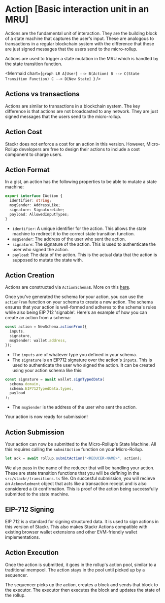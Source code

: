 
# Action [Basic interaction unit in an MRU]

Actions are the fundamental unit of interaction. They are the building block of a state machine that captures the user's input. These are analogous to transactions in a regular blockchain system with the difference that these are just signed messages that the users send to the micro-rollup.

Actions are used to trigger a state mutation in the MRU which is handled by the state transition function.

<Mermaid
  chart={`graph LR
    A[User] --> B(Action)
    B --> C(State Transition Function)
    C --> D[New State]
`}
/>

## Actions vs transactions

Actions are similar to transactions in a blockchain system. The key difference is that actions are not broadcasted to any network. They are just signed messages that the users send to the micro-rollup.

## Action Cost

Stackr does not enforce a cost for an action in this version.
However, Micro-Rollup developers are free to design their actions to include a cost component to charge users.

## Action Format

In a gist, an action has the following properties to be able to mutate a state machine:

```typescript
export interface IAction {
  identifier: string;
  msgSender: AddressLike;
  signature: SignatureLike;
  payload: AllowedInputTypes;
}
```

- `identifier`: A unique identifier for the action. This allows the state machine to redirect it to the correct state transition function.
- `msgSender`: The address of the user who sent the action.
- `signature`: The signature of the action. This is used to authenticate the user who signed the action.
- `payload`: The data of the action. This is the actual data that the action is supposed to mutate the state with.

## Action Creation

Actions are constructed via `ActionSchema`s. More on this [here](/build/framework/action/action-schema).

Once you've generated the schema for your action, you can use the `actionFrom` function on your schema to create a new action.
The schema ensures that your action is well-formed and adheres to the schema's rules while also being EIP 712 'signable'.
Here's an example of how you can create an action from a schema:

```typescript
const action = NewSchema.actionFrom({
  inputs,
  signature,
  msgSender: wallet.address,
});
```

- The `inputs` are of whatever type you defined in your schema.
- The `signature` is an EIP712 signature over the action's `inputs`. This is used to authenticate the user who signed the action.
  It can be created using your action schema like this:

```typescript
const signature = await wallet.signTypedData(
  schema.domain,
  schema.EIP712TypedData.types,
  payload
);
```

- The `msgSender` is the address of the user who sent the action.

Your action is now ready for submission!

## Action Submission

Your action can now be submitted to the Micro-Rollup's State Machine.
All this requires calling the `submitAction` function on your Micro-Rollup.

```typescript
let ack = await rollup.submitAction("<REDUCER-NAME>", action);
```

We also pass in the name of the reducer that will be handling your action.
These are state transition functions that you will be defining in the `src/stackr/transitions.ts` file.
On succesful submission, you will recieve an `Acknowledment` object that acts like a transaction receipt and is also considered a `C0` confirmation.
This is proof of the action being successfully submitted to the state machine.

## EIP-712 Signing

EIP 712 is a standard for signing structured data. It is used to sign actions in this version of Stackr.
This also makes Stackr Actions compatible with existing browser wallet extensions and other EVM-friendly wallet implementations.

## Action Execution

Once the action is submitted, it goes in the rollup's action pool, similar to a traditional mempool. The action stays in the pool until picked up by a sequencer.

The sequencer picks up the action, creates a block and sends that block to the executor. The executor then executes the block and updates the state of the rollup.
